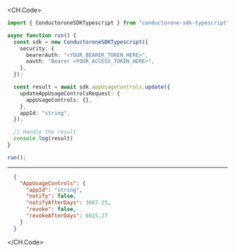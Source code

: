 
<CH.Code>
```typescript Update.ts
import { ConductoroneSDKTypescript } from "conductorone-sdk-typescript";

async function run() {
  const sdk = new ConductoroneSDKTypescript({
    security: {
      bearerAuth: "<YOUR_BEARER_TOKEN_HERE>",
      oauth: "Bearer <YOUR_ACCESS_TOKEN_HERE>",
    },
  });

  const result = await sdk.appUsageControls.update({
    updateAppUsageControlsRequest: {
      appUsageControls: {},
    },
    appId: "string",
  });

  // Handle the result
  console.log(result)
}

run();
```
---

```json Example Response
  {
    "AppUsageControls": {
      "appId": "string",
      "notify": false,
      "notifyAfterDays": 3687.25,
      "revoke": false,
      "revokeAfterDays": 6625.27
    }
  }
```
</CH.Code>
